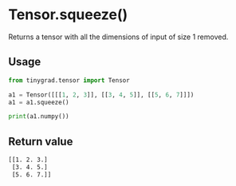 # Tensor.squeeze()

Returns a tensor with all the dimensions of input of size 1 removed.

## Usage
```python copy
from tinygrad.tensor import Tensor

a1 = Tensor([[[1, 2, 3]], [[3, 4, 5]], [[5, 6, 7]]])
a1 = a1.squeeze()

print(a1.numpy())
```

## Return value
```bash
[[1. 2. 3.]
 [3. 4. 5.]
 [5. 6. 7.]]
```